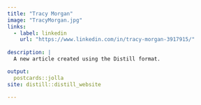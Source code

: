 ```yaml
---
title: "Tracy Morgan"
image: "TracyMorgan.jpg"
links:
  - label: linkedin
    url: "https://www.linkedin.com/in/tracy-morgan-3917915/"
    
description: |
  A new article created using the Distill format.

output:
  postcards::jolla
site: distill::distill_website

---
```






